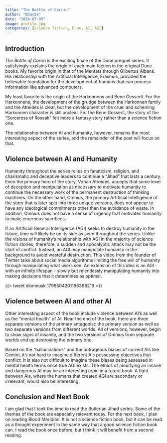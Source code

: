 ```yaml
---
title: "The Battle of Corrin"
author: "BDav56"
date: "2024-07-05"
image: profile.jpg
categories: [science fiction, Dune, AI, AGI]
---
```


## Introduction

*The Battle of Corrin* is the exciting finale of the Dune prequel series. It satisfyingly explains the origin of each main faction in the original Dune books. My favorite origin in that of the Mentats through Gilbertus Albans. His relationship with the Artificial Intelligence, Erasmus, provided the believable foundation for the development of humans that can process information like advanced computers.

My least favorite is the origin of the Harkonnens and Bene Gesserit. For the Harkonnens, the development of the grudge between the Harkonnen family and the Atreides is clear, but the development of the cruel and scheming Harkonnen character is still unclear. For the Bene Gesserit, the story of the "Sorceress of Rossak" felt more a fantasy story rather than a science fiction one.

The relationship between AI and humanity, however, remains the most interesting aspect of the series, and the remainder of the post will focus on that.

## Violence between AI and Humanity

Humanity throughout the series relies on fanaticism, religion, and charismatic and deceptive leaders to continue a "Jihad" that lasts a century. Even the primary hero of the story, Vorian Atreides, accepts that some level of deception and manipulation as necessary to motivate humanity to continue the necessary work of the permanent destruction of thinking machines. On the other hand, Omnius, the primary Artificial Intelligence of the story that is later split into three unique versions, does not appear to have any ideological commitments other than the avoidance of waste. In addition, Omnius does not have a sense of urgency that motivates humanity to make enormous sacrifices.

If an Artificial General Intelligence (AGI) seeks to destroy humanity in the future, time will likely be on its side as seen throughout the series. Unlike the visions of humanity's relationship with AGI in the majority of science fiction stories, therefore, a sudden and apocalyptic attack may not be the start of conflict. Instead, an AGI may manipulate humanity in the background to avoid wasteful destruction. This video from the founder of Twitter talks about social media algorithms limiting the free will of humanity through manipulating what users see. An extension of this idea is an AGI - with an infinite lifespan - slowly but relentlessly manipulating humanity into making decisions that it determines as optimal.

{{< tweet elonmusk 1798504201196368219 >}}

## Violence between AI and other AI

Other interesting aspect of the book include violence between AI's as well as the "mental health" of AI. Near the end of the book, there are three separate versions of the primary antagonist: the primary version as well as two separate versions from different worlds. All of versions, however, begin to show signs of insanity, and the two versions of Omnius from separate worlds end up destroying the primary one. 

Based on the "hallucinations" and the outrageous biases of current AIs like Gemini, it's not hard to imagine different AIs possessing objectives that conflict. It is also not difficult to imagine these biases being assessed in mental health terms once true AGI exists. The ethics of modifying an insane and dangerous AI may be an interesting topic in a future book. A fight between AIs, where the humans that created AGI are secondary or irrelevant, would also be interesting.  

## Conclusion and Next Book

I am glad that I took the time to read the Butlerian Jihad series. Some of the themes of the book are especially relevant today. For the next book, I plan on reading Blood Meridian. It is not a science fiction book, but it can be read as a thought experiment in the same way that a good science fiction book can. I read the book once before, but I think it will benefit from a second reading.
